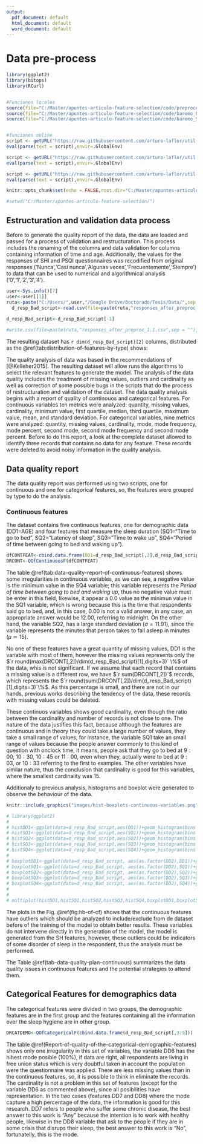 ```yaml
---
output:
  pdf_document: default
  html_document: default
  word_document: default
---
```


# Data pre-process

```r
library(ggplot2)
library(bitops)
library(RCurl)


#Funciones locales
source(file="C:/Master/apuntes-articulo-feature-selection/code/preproceso_1.R",encoding = "UTF8")
source(file="C:/Master/apuntes-articulo-feature-selection/code/baremo_PSQI.R",encoding = "UTF8")
source(file="C:/Master/apuntes-articulo-feature-selection/code/baremo_SHI.R",encoding = "UTF8")


#funciones online
script <- getURL("https://raw.githubusercontent.com/arturo-laflor/util-R-codes/master/QOfCategoricalF.R", ssl.verifypeer = FALSE)
eval(parse(text = script),envir=.GlobalEnv)

script <- getURL("https://raw.githubusercontent.com/arturo-laflor/util-R-codes/master/QOfContinuousF.R", ssl.verifypeer = FALSE)
eval(parse(text = script),envir=.GlobalEnv)

script <- getURL("https://raw.githubusercontent.com/arturo-laflor/util-R-codes/master/multiplot.R", ssl.verifypeer = FALSE)
eval(parse(text = script),envir=.GlobalEnv)

knitr::opts_chunk$set(echo = FALSE,root.dir="C:/Master/apuntes-articulo-feature-selection/",fig.pos = 'H')

#setwd("C:/Master/apuntes-articulo-feature-selection/")
```


## Estructuration and validation data process

Before to generate the quality report of the data, the data are loaded and passed for a process of validation and restructuration. This process includes the renaming of the columns and data validation for columns containing information of time and age. Additionally, the values for the responses of SHI and PSQI questionnaires was recodified from original responses ('Nunca','Casi nunca','Algunas veces','Frecuentemente','Siempre') to data that can be used to numerical and algorithmical analysis ('0','1','2','3','4').

```r
user<-Sys.info()[7]
user<-user[[1]]
ruta<-paste("C:/Users/",user,"/Google Drive/Doctorado/Tesis/Data/",sep = "") 
  d_resp_Bad_script<-read.csv(file=paste(ruta,"responses_after_preproc_1.1.csv",sep = ""),header = T,sep = ",")

d_resp_Bad_script<-d_resp_Bad_script[-1]
  
#write.csv(file=paste(ruta,"responses_after_preproc_1.1.csv",sep = ""),QS_data)


```

The resulting dataset has `r dim(d_resp_Bad_script)[2]` columns, distributed as the \@ref(tab:distribution-of-features-by-type) shows:

\begin{table}[ht]
\centering
\caption{Distribution of features in the dataset by type}
\label{tab:distribution-of-features-by-type}
\begin{tabular}{|l|c|l|}
\hline
\multicolumn{1}{|c|}{\textbf{Type}} & \textbf{Quantity} & \multicolumn{1}{c|}{\textbf{Columns in the dataset}} \\ \hline
CharID                              & 1                 & 1                                                    \\ \hline
Categorical                         & 41                & {[}3-9{]} and {[}14-48{]}                            \\ \hline
Continuous                          & 6                 & 2 and {[}10-13{]}                                    \\ \hline
\end{tabular}
\end{table}


The quality analysis of data was based in the recommendations of [@Kelleher2015]. The resulting dataset will allow runs the algorithms to select the relevant features to generate the model. The analysis of the data quality includes the treadment of missing values, outliers and cardinality as well as correction of some possible bugs in the scripts that do the process of restructuration and validation of the dataset. The data quality analysis begins with a report of quality of continouos and categorical features. For continuous variables ten metrics were analyzed: quantity, missing values, cardinality, minimum value, first quartile, median, third quartile, maximum value, mean, and standard deviation. For categorical variables, nine metrics were analyzed: quantity, missing values, cardinality, mode, mode frequency, mode percent, second mode, second mode frequency and second mode percent. Before to do this report, a look at the complete dataset allowed to identify three records that contains no data for any feature. These records were deleted to avoid noisy information in the quality analysis.


## Data quality report

The data quality report was performed using two scripts, one for continuous and one for categorical features, so, the features were grouped by type to do the analysis.  

### Continuous features
The dataset contains five continuous features, one for demographic data (DD1=AGE) and four features that measure the sleep duration (SQ1="Time to go to bed", SQ2="Latency of sleep", SQ3="Time to wake up", SQ4="Period of time between going to bed and waking up").

```r
dfCONTFEAT<-cbind.data.frame(DD1=d_resp_Bad_script[,2],d_resp_Bad_script[,10:13])
DRCONT<-QOfContinuousF(dfCONTFEAT)

```

\begin{table}[ht]
\centering
\caption{Data quality report of continuous features}
\label{tab:data-quality-report-of-continuous-features}
\begin{tabular}{llllllllll}
\hline
\multicolumn{1}{c}{\textbf{Feature}} & \multicolumn{1}{c}{\textbf{Count}} & \multicolumn{1}{c}{\textbf{Miss}} & \multicolumn{1}{c}{\textbf{Card}} & \multicolumn{1}{c}{\textbf{Min}} & \multicolumn{1}{c}{\textbf{Qrt1}} & \multicolumn{1}{c}{\textbf{Median}} & \multicolumn{1}{c}{\textbf{Qrt3}} & \multicolumn{1}{c}{\textbf{Max}} & \multicolumn{1}{c}{\textbf{Mean}} \\ \hline
DD1                                  & 338                                & 6                                 & 49                                & 16                               & 27                                & 35                                  & 44                                & 66                               & 35.92                             \\
SQ1                                  & 338                                & 0                                 & 29                                & 0                                & 10                                & 11                                  & 11.08                             & 12.5                             & 9.99                              \\
SQ2                                  & 338                                & 1                                 & 15                                & 1                                & 5                                 & 15                                  & 20                                & 60                               & 14.99                             \\
SQ3                                  & 338                                & 2                                 & 40                                & 0.7                              & 5.08                              & 6                                   & 7                                 & 11                               & 6.18                              \\
SQ4                                  & 338                                & 3                                 & 107                               & -0.05                            & 6.17                              & \multicolumn{1}{c}{6.88}            & 7.75                              & 10.75                            & 6.91                              \\ \hline
\end{tabular}
\end{table}


The table \@ref(tab:data-quality-report-of-continuous-features) shows some irregularities in continuous variables, as we can see, a negative value is the minimum value in the SQ4 variable; this variable represents the *Period of time between going to bed and waking up*, thus no negative value must be enter in this field, likewise, it appear a $0.0$ value as the minimun value in the SQ1 variable, which is wrong because this is the time that respondents said go to bed, and, in this case, $0.00$ is not a valid answer, in any case, an appropriate answer would be $12.00$, referring to midnight. On the other hand, the variable SQ2, has a large standard deviation ($\sigma=11.91$), since the variable represents the minutes that person takes to fall asleep in minutes ($\mu\simeq 15$). 

No one of these features have a great quantity of missing values, DD1 is the variable with most of them, however the missing values represents only the $`r round(max(DRCONT[,2])/dim(d_resp_Bad_script)[1],digits=3)` \%$ of the data, whis is not significant. If we assume that each record that contains a missing value is a different row, we have $`r sum(DRCONT[,2])`$ records, which represents the 
$`r round(sum(DRCONT[,2])/dim(d_resp_Bad_script)[1],digits=3)`\%$. As this percentage is small, and there are not in our hands, previous works describing the tendency of the data, these records with missing values could be deleted. 

These continuos variables shows good cardinality, even though the ratio between the cardinality and number of records is not close to one. The nature of the data justifies this fact, because although the features are continuous and in theory they could take a large number of values, they take a small range of values, for instance, the variable SQ1 take an small range of values because the people answer commonly to this kind of question with onclock time, it means, people ask that they go to bed at $9:00$, $10:30$, $10:45$ or $11:00$, even when they, actually were to bed at $9:03$, or $10:33$ referring to the first to examples. The other variables have similar nature, thus the conclusion that cardinality is good for this variables, where the smallest cardinality was 15.

Additionaly to previous analysis, histograms and boxplot were generated to observe the behaviour of the data. 

```r
knitr::include_graphics("images/hist-boxplots-continuous-variables.png")

```


```r
# library(ggplot2)
# 
# histDD1<-ggplot(data=d_resp_Bad_script,aes(DD1))+geom_histogram(bins = 30)+labs(y="Count")
# histSQ1<-ggplot(data=d_resp_Bad_script,aes(SQ1))+geom_histogram(bins = 30)+labs(y="Count")
# histSQ2<-ggplot(data=d_resp_Bad_script,aes(SQ2))+geom_histogram(bins = 30)+labs(y="Count")
# histSQ3<-ggplot(data=d_resp_Bad_script,aes(SQ3))+geom_histogram(bins = 30)+labs(y="Count")
# histSQ4<-ggplot(data=d_resp_Bad_script,aes(SQ4))+geom_histogram(bins = 30)+labs(y="Count")
# 
# boxplotDD1<-ggplot(data=d_resp_Bad_script, aes(as.factor(DD2),DD1))+geom_boxplot()+labs(x="Gender")
# boxplotSQ1<-ggplot(data=d_resp_Bad_script, aes(as.factor(DD2),SQ1))+geom_boxplot()+labs(x="Gender")
# boxplotSQ2<-ggplot(data=d_resp_Bad_script, aes(as.factor(DD2),SQ2))+geom_boxplot()+labs(x="Gender")
# boxplotSQ3<-ggplot(data=d_resp_Bad_script, aes(as.factor(DD2),SQ3))+geom_boxplot()+labs(x="Gender")
# boxplotSQ4<-ggplot(data=d_resp_Bad_script, aes(as.factor(DD2),SQ4))+geom_boxplot()+labs(x="Gender")
# 
# 
# multiplot(histDD1,histSQ1,histSQ2,histSQ3,histSQ4,boxplotDD1,boxplotSQ1,boxplotSQ2,boxplotSQ3,boxplotSQ4,cols=2)
```

The plots in the Fig. \@ref(fig:hb-of-cf) shows that the continuous features have outliers which should be analyzed to include/exclude from de dataset before of the training of the model to obtain better results. These variables do not intervene directly in the generation of the model, the model is generated from the SH features, however, these outliers could be indicators of some disorder of sleep in the respondent, thus the analysis must be performed.

The Table \@ref(tab-data-quality-plan-continuous) summarizes the data quality issues in continuous features and the potential strategies to attend them.

\begin{table}[ht]
\centering
\caption{Data quality plan for continuous features}
\label{tab-data-quality-plan-continuous}
\begin{tabular}{|l|p{5cm}|p{8cm}|}
\hline
Feature & Data quality issue  & Strategie \\ \hline
SQ1     & Data contain 0.0, the correct value should be 12.00 & Refine the process of convert data for this field  \\ \hline
SQ4     & Data contain negative values, it is wrong because the data represents the time to wake up & Refine the process validating the data, to correct the problem, or, eliminate the records with this issue. \\ \hline
SQ2     & Standar deviation too large & Finding outliers visually and analytically. Excluding outliers from the modeling may improve the predictions. These analysis of outliers includes all continuous variables.  \\ \hline
All     & Missing values  & The percentage of missing values is low, it allows to eliminate records with missing values. The decision of impute data is a few probable, since no reports are in our bibliography to know the tendency of the data. \\ \hline
\end{tabular}
\end{table}

## Categorical Features for demographics data

The categorical features were divided in two groups, the demographic features are in the first group and the features containing all the information over the sleep hygiene are in other group.

```r
DRCATDEMO<-QOfCategoricalF(cbind.data.frame(d_resp_Bad_script[,3:9]))

```

\begin{table}[ht]
\centering
\caption{Data quality report of continuous features}
\label{Report-of-quality-of-the-categorical-demographic-features}
\begin{tabular}{llllp{2cm}llp{2cm}ll}
\hline
\textbf{Feat.} & \textbf{Count} & \textbf{Miss} & \textbf{Card} & \textbf{Mode}         & \textbf{MF} & \textbf{M\%} & \textbf{Mode2} & \textbf{M2F} & \textbf{M2\%} \\ \hline
DD2              & 338            & 0             & 2             & Femenino              & 188               & 55.62\%           & Masculino      & 150                & 44.38\%            \\
DD3              & 338            & 1             & 5             & Docente               & 143               & 42.31\%           & Empleado       & 70                 & 20.71\%            \\
DD4              & 338            & 0             & 4             & Más mental que físico & 156               & 46.15\%           & Mental         & 143                & 42.31\%            \\
DD5              & 338            & 2             & 5             & ASD                   & 150               & 44.38\%           & Católica       & 129                & 38.17\%            \\
DD6              & 338            & 0             & 1             & Unión Libre           & 338               & 100\%             & NA             & NA                 & NA\%               \\
DD7              & 338            & 0             & 5             & Ninguno               & 284               & 84.02\%           & Otro           & 26                 & 7.69\%             \\
DD8              & 338            & 1             & 5             & No                    & 272               & 80.47\%           & Otra           & 34                 & 10.06\%            \\ \hline
\end{tabular}
\end{table}


The table \@ref(Report-of-quality-of-the-categorical-demographic-features) shows only one irregularity in this set of variables, the variable DD6 has the hihest mode posible ($100\%$), if data are right, all respondents are living in free union status  which is very doubtful taken in account the population were the questionnaire was applied. There are less missing values than in the continuous features, so, it is possible to think in eliminate the records. The cardinality is not a problem in this set of features (except for the variable DD6 as commented above), since all posibilities have representation. In the two cases (features DD7 and DD8) where the mode capture a high percentage of the data, the information is good for this research. DD7 refers to people who suffer some chronic disease, the best answer to this work is "Any" because the intention is to work with healthy people, likewise in the DD8 variable that ask to the people if they are in some crisis that disrups their sleep, the best answer to this work is "No", fortunatelly, this is the mode.











